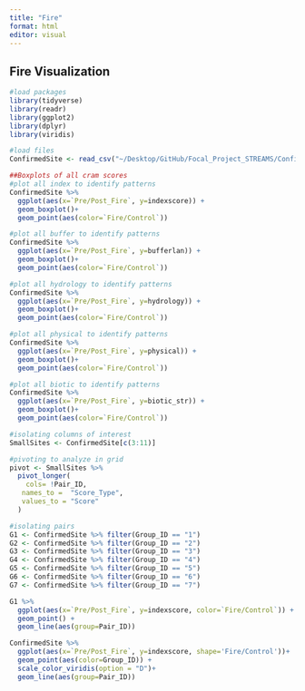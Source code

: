 ```yaml
---
title: "Fire"
format: html
editor: visual
---
```


## Fire Visualization

```r
#load packages
library(tidyverse)
library(readr)
library(ggplot2)
library(dplyr)
library(viridis)    

```

```r
#load files
ConfirmedSite <- read_csv("~/Desktop/GitHub/Focal_Project_STREAMS/ConfirmedSite.csv")
```

```r
##Boxplots of all cram scores
#plot all index to identify patterns
ConfirmedSite %>%
  ggplot(aes(x=`Pre/Post_Fire`, y=indexscore)) +
  geom_boxplot()+
  geom_point(aes(color=`Fire/Control`))

#plot all buffer to identify patterns
ConfirmedSite %>%
  ggplot(aes(x=`Pre/Post_Fire`, y=bufferlan)) +
  geom_boxplot()+
  geom_point(aes(color=`Fire/Control`))

#plot all hydrology to identify patterns
ConfirmedSite %>%
  ggplot(aes(x=`Pre/Post_Fire`, y=hydrology)) +
  geom_boxplot()+
  geom_point(aes(color=`Fire/Control`))

#plot all physical to identify patterns
ConfirmedSite %>%
  ggplot(aes(x=`Pre/Post_Fire`, y=physical)) +
  geom_boxplot()+
  geom_point(aes(color=`Fire/Control`))

#plot all biotic to identify patterns
ConfirmedSite %>%
  ggplot(aes(x=`Pre/Post_Fire`, y=biotic_str)) +
  geom_boxplot()+
  geom_point(aes(color=`Fire/Control`))


```

```r
#isolating columns of interest
SmallSites <- ConfirmedSite[c(3:11)]

#pivoting to analyze in grid
pivot <- SmallSites %>%
  pivot_longer(
    cols= !Pair_ID,
   names_to =  "Score_Type",
   values_to = "Score"
  )

```

```r
#isolating pairs
G1 <- ConfirmedSite %>% filter(Group_ID == "1")
G2 <- ConfirmedSite %>% filter(Group_ID == "2")
G3 <- ConfirmedSite %>% filter(Group_ID == "3")
G4 <- ConfirmedSite %>% filter(Group_ID == "4")
G5 <- ConfirmedSite %>% filter(Group_ID == "5")
G6 <- ConfirmedSite %>% filter(Group_ID == "6")
G7 <- ConfirmedSite %>% filter(Group_ID == "7")

G1 %>%
  ggplot(aes(x=`Pre/Post_Fire`, y=indexscore, color=`Fire/Control`)) +
  geom_point() +
  geom_line(aes(group=Pair_ID))

ConfirmedSite %>% 
  ggplot(aes(x=`Pre/Post_Fire`, y=indexscore, shape='Fire/Control'))+
  geom_point(aes(color=Group_ID)) +
  scale_color_viridis(option = "D")+
  geom_line(aes(group=Pair_ID))

```

